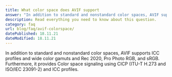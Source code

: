 ```yaml
---
title: What color space does AVIF support
answer: "In addition to standard and nonstandard color spaces, AVIF supports ICC profiles and wide color gamuts and Rec 2020, Pro Photo RGB, and sRGB. Furthermore, it provides Color space signaling using CICP (ITU-T H.273 and ISO/IEC 23091-2) and ICC profiles."
description: Read everything you need to know about this question.
category: faq
url: blog/faq/avif-colorspace/
datePublished: 18.11.21
dateModified: 18.11.21
---
```


In addition to standard and nonstandard color spaces, AVIF supports ICC profiles and wide color gamuts and Rec 2020, Pro Photo RGB, and sRGB. Furthermore, it provides Color space signaling using CICP (ITU-T H.273 and ISO/IEC 23091-2) and ICC profiles.
